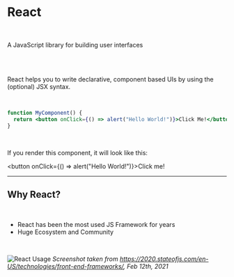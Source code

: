 <!-- section-title: React Intro -->

# React

<br />

A JavaScript library for building user interfaces

<br />
<br />

React helps you to write declarative, component based UIs by using the (optional) JSX syntax.

<br />

```jsx
function MyComponent() {
  return <button onClick={() => alert("Hello World!")}>Click Me!</button>;
}
```

<br />

If you render this component, it will look like this:

<button onClick={() => alert("Hello World!")}>Click me!</button>

---

## Why React?

<br />

- React has been the most used JS Framework for years
- Huge Ecosystem and Community

<br />

![React Usage](../assets/state-of-js-frameworks.png)
_Screenshot taken from https://2020.stateofjs.com/en-US/technologies/front-end-frameworks/, Feb 12th, 2021_
